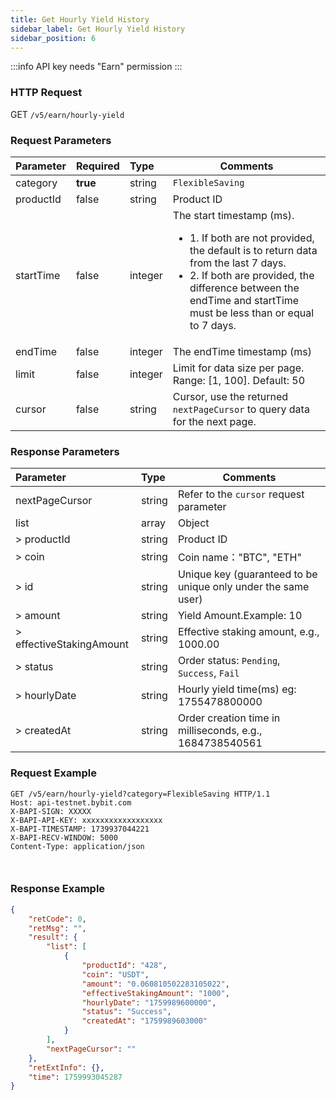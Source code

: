 ```yaml
---
title: Get Hourly Yield History
sidebar_label: Get Hourly Yield History
sidebar_position: 6
---
```

:::info
API key needs "Earn" permission
:::

### HTTP Request
GET `/v5/earn/hourly-yield`

### Request Parameters
| Parameter | Required | Type | Comments|
|:----- |:-------|:-----|------ |
|category|**true**|string|`FlexibleSaving`|
| productId   | false    | string    | Product ID                                                                                                                      |
| startTime   | false    | integer  | The start timestamp (ms).<ul><li> 1. If both are not provided, the default is to return data from the last 7 days.</li><li>2. If both are provided, the difference between the endTime and startTime must be less than or equal to 7 days. </li></ul>                                                                                           |
| endTime     | false    | integer  | The endTime timestamp (ms)                                                                                                              |
| limit       | false    | integer  | Limit for data size per page. Range: [1, 100]. Default: 50                                                                            |
| cursor      | false    | string  | Cursor, use the returned `nextPageCursor` to query data for the next page.                                                       |


### Response Parameters
| Parameter | Type | Comments|
|:----- |:-----|----- |
|nextPageCursor |string |Refer to the `cursor` request parameter |
| list                    | array  | Object                                                                                                     |
| > productId             | string  | Product ID                                                                                                 |
| > coin                  | string | Coin name："BTC", "ETH"                                                                                               |
| > id                    | string | Unique key (guaranteed to be unique only under the same user)                                              |
| > amount                | string | Yield Amount.Example: 10                                                                                                |
| > effectiveStakingAmount| string | Effective staking amount, e.g., 1000.00                                                                    |
| > status                | string | Order status: `Pending`, `Success`, `Fail`                                                                 |
| > hourlyDate               | string | Hourly yield time(ms) eg: 1755478800000                                                                                  |
| > createdAt             | string | Order creation time in milliseconds, e.g., 1684738540561                                                   |

### Request Example

<Tabs groupId="programming-languages">
<TabItem value="http" label="HTTP">

```http
GET /v5/earn/hourly-yield?category=FlexibleSaving HTTP/1.1
Host: api-testnet.bybit.com
X-BAPI-SIGN: XXXXX
X-BAPI-API-KEY: xxxxxxxxxxxxxxxxxx
X-BAPI-TIMESTAMP: 1739937044221
X-BAPI-RECV-WINDOW: 5000
Content-Type: application/json
```

</TabItem>
<TabItem value="python" label="Python">

```python

```

</TabItem>

<TabItem value="Node" label="Node.js">

```n4js

```

</TabItem>
</Tabs>

### Response Example

```json
{
    "retCode": 0,
    "retMsg": "",
    "result": {
        "list": [
            {
                "productId": "428",
                "coin": "USDT",
                "amount": "0.060810502283105022",
                "effectiveStakingAmount": "1000",
                "hourlyDate": "1759989600000",
                "status": "Success",
                "createdAt": "1759989603000"
            }
        ],
        "nextPageCursor": ""
    },
    "retExtInfo": {},
    "time": 1759993045287
}
```
